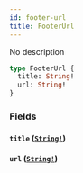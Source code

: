 ```yaml
---
id: footer-url
title: FooterUrl
---
```


No description

```graphql
type FooterUrl {
  title: String!
  url: String!
}
```

### Fields

#### `title` ([`String!`](/graphql/scalars/string))

#### `url` ([`String!`](/graphql/scalars/string))
